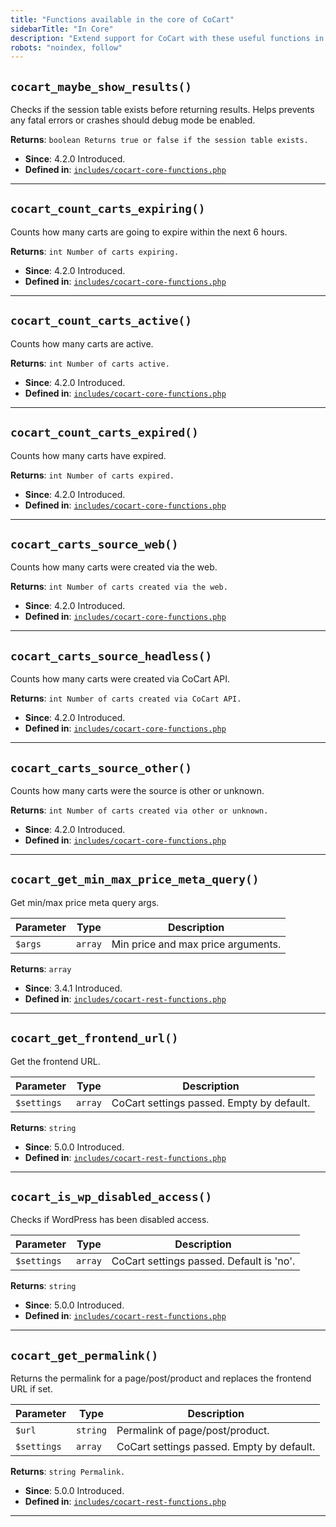 ```yaml
---
title: "Functions available in the core of CoCart"
sidebarTitle: "In Core"
description: "Extend support for CoCart with these useful functions in your projects"
robots: "noindex, follow"
---
```


## `cocart_maybe_show_results()`
Checks if the session table exists before returning results. Helps prevents any fatal errors or crashes should debug mode be enabled.

**Returns**: `boolean Returns true or false if the session table exists.`

- **Since**: 4.2.0 Introduced.
- **Defined in**: [`includes/cocart-core-functions.php`](https://github.com/co-cart/co-cart/blob/development/includes/cocart-core-functions.php#L112)

---

## `cocart_count_carts_expiring()`
Counts how many carts are going to expire within the next 6 hours.

**Returns**: `int Number of carts expiring.`

- **Since**: 4.2.0 Introduced.
- **Defined in**: [`includes/cocart-core-functions.php`](https://github.com/co-cart/co-cart/blob/development/includes/cocart-core-functions.php#L168)

---

## `cocart_count_carts_active()`
Counts how many carts are active.

**Returns**: `int Number of carts active.`

- **Since**: 4.2.0 Introduced.
- **Defined in**: [`includes/cocart-core-functions.php`](https://github.com/co-cart/co-cart/blob/development/includes/cocart-core-functions.php#L199)

---

## `cocart_count_carts_expired()`
Counts how many carts have expired.

**Returns**: `int Number of carts expired.`

- **Since**: 4.2.0 Introduced.
- **Defined in**: [`includes/cocart-core-functions.php`](https://github.com/co-cart/co-cart/blob/development/includes/cocart-core-functions.php#L229)

---

## `cocart_carts_source_web()`
Counts how many carts were created via the web.

**Returns**: `int Number of carts created via the web.`

- **Since**: 4.2.0 Introduced.
- **Defined in**: [`includes/cocart-core-functions.php`](https://github.com/co-cart/co-cart/blob/development/includes/cocart-core-functions.php#L259)

---

## `cocart_carts_source_headless()`
Counts how many carts were created via CoCart API.

**Returns**: `int Number of carts created via CoCart API.`

- **Since**: 4.2.0 Introduced.
- **Defined in**: [`includes/cocart-core-functions.php`](https://github.com/co-cart/co-cart/blob/development/includes/cocart-core-functions.php#L289)

---

## `cocart_carts_source_other()`
Counts how many carts were the source is other or unknown.

**Returns**: `int Number of carts created via other or unknown.`

- **Since**: 4.2.0 Introduced.
- **Defined in**: [`includes/cocart-core-functions.php`](https://github.com/co-cart/co-cart/blob/development/includes/cocart-core-functions.php#L319)

---

## `cocart_get_min_max_price_meta_query()`
Get min/max price meta query args.

| Parameter | Type | Description |
|-----------|------|-------------|
| `$args` | `array` | Min price and max price arguments. |

**Returns**: `array`

- **Since**: 3.4.1 Introduced.
- **Defined in**: [`includes/cocart-rest-functions.php`](https://github.com/co-cart/co-cart/blob/development/includes/cocart-rest-functions.php#L506)

---

## `cocart_get_frontend_url()`
Get the frontend URL.

| Parameter | Type | Description |
|-----------|------|-------------|
| `$settings` | `array` | CoCart settings passed. Empty by default. |

**Returns**: `string`

- **Since**: 5.0.0 Introduced.
- **Defined in**: [`includes/cocart-rest-functions.php`](https://github.com/co-cart/co-cart/blob/development/includes/cocart-rest-functions.php#L633)

---

## `cocart_is_wp_disabled_access()`
Checks if WordPress has been disabled access.

| Parameter | Type | Description |
|-----------|------|-------------|
| `$settings` | `array` | CoCart settings passed. Default is 'no'. |

**Returns**: `string`

- **Since**: 5.0.0 Introduced.
- **Defined in**: [`includes/cocart-rest-functions.php`](https://github.com/co-cart/co-cart/blob/development/includes/cocart-rest-functions.php#L667)

---

## `cocart_get_permalink()`
Returns the permalink for a page/post/product and replaces the frontend URL if set.

| Parameter | Type | Description |
|-----------|------|-------------|
| `$url` | `string` | Permalink of page/post/product. |
| `$settings` | `array` | CoCart settings passed. Empty by default. |

**Returns**: `string Permalink.`

- **Since**: 5.0.0 Introduced.
- **Defined in**: [`includes/cocart-rest-functions.php`](https://github.com/co-cart/co-cart/blob/development/includes/cocart-rest-functions.php#L697)

---

